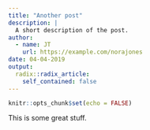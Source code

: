 ```yaml
---
title: "Another post"
description: |
  A short description of the post.
author:
  - name: JT
    url: https://example.com/norajones
date: 04-04-2019
output:
  radix::radix_article:
    self_contained: false
---
```


```r
knitr::opts_chunk$set(echo = FALSE)
```

This is some great stuff.